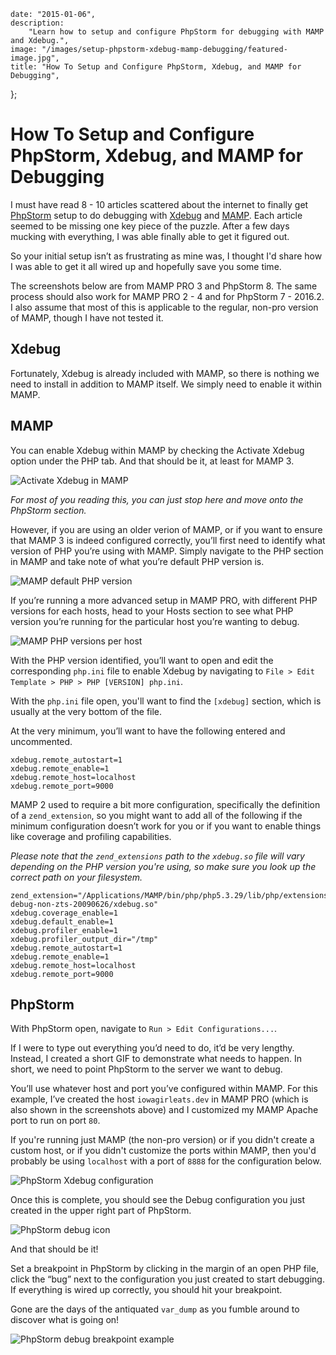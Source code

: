 
    date: "2015-01-06",
    description:
        "Learn how to setup and configure PhpStorm for debugging with MAMP and Xdebug.",
    image: "/images/setup-phpstorm-xdebug-mamp-debugging/featured-image.jpg",
    title: "How To Setup and Configure PhpStorm, Xdebug, and MAMP for Debugging",
};


# How To Setup and Configure PhpStorm, Xdebug, and MAMP for Debugging

I must have read 8 - 10 articles scattered about the internet to finally get [PhpStorm](https://www.jetbrains.com/phpstorm/) setup to do debugging with [Xdebug](http://xdebug.org/) and [MAMP](http://www.mamp.info/). Each article seemed to be missing one key piece of the puzzle. After a few days mucking with everything, I was able finally able to get it figured out.

So your initial setup isn’t as frustrating as mine was, I thought I'd share how I was able to get it all wired up and hopefully save you some time.

The screenshots below are from MAMP PRO 3 and PhpStorm 8. The same process should also work for MAMP PRO 2 - 4 and for PhpStorm 7 - 2016.2. I also assume that most of this is applicable to the regular, non-pro version of MAMP, though I have not tested it.

## Xdebug

Fortunately, Xdebug is already included with MAMP, so there is nothing we need to install in addition to MAMP itself. We simply need to enable it within MAMP.

## MAMP

You can enable Xdebug within MAMP by checking the Activate Xdebug option under the PHP tab. And that should be it, at least for MAMP 3.

![Activate Xdebug in MAMP](/images/setup-phpstorm-xdebug-mamp-debugging/mamp-pro-activate-xdebug.jpg)

_For most of you reading this, you can just stop here and move onto the PhpStorm section._

However, if you are using an older verion of MAMP, or if you want to ensure that MAMP 3 is indeed configured correctly, you’ll first need to identify what version of PHP you’re using with MAMP. Simply navigate to the PHP section in MAMP and take note of what you’re default PHP version is.

![MAMP default PHP version](/images/setup-phpstorm-xdebug-mamp-debugging/mamp-pro-default-php-version.jpg)

If you’re running a more advanced setup in MAMP PRO, with different PHP versions for each hosts, head to your Hosts section to see what PHP version you’re running for the particular host you’re wanting to debug.

![MAMP PHP versions per host](/images/setup-phpstorm-xdebug-mamp-debugging/mamp-pro-hosts-php-version.jpg)

With the PHP version identified, you’ll want to open and edit the corresponding `php.ini` file to enable Xdebug by navigating to `File > Edit Template > PHP > PHP [VERSION] php.ini`.

With the `php.ini` file open, you'll want to find the `[xdebug]` section, which is usually at the very bottom of the file.

At the very minimum, you’ll want to have the following entered and uncommented.

```
xdebug.remote_autostart=1
xdebug.remote_enable=1
xdebug.remote_host=localhost
xdebug.remote_port=9000
```

MAMP 2 used to require a bit more configuration, specifically the definition of a `zend_extension`, so you might want to add all of the following if the minimum configuration doesn’t work for you or if you want to enable things like coverage and profiling capabilities.

_Please note that the `zend_extensions` path to the `xdebug.so` file will vary depending on the PHP version you're using, so make sure you look up the correct path on your filesystem._

```
zend_extension="/Applications/MAMP/bin/php/php5.3.29/lib/php/extensions/no-debug-non-zts-20090626/xdebug.so"
xdebug.coverage_enable=1
xdebug.default_enable=1
xdebug.profiler_enable=1
xdebug.profiler_output_dir="/tmp"
xdebug.remote_autostart=1
xdebug.remote_enable=1
xdebug.remote_host=localhost
xdebug.remote_port=9000
```

## PhpStorm

With PhpStorm open, navigate to `Run > Edit Configurations...`.

If I were to type out everything you’d need to do, it’d be very lengthy. Instead, I created a short GIF to demonstrate what needs to happen. In short, we need to point PhpStorm to the server we want to debug.

You’ll use whatever host and port you’ve configured within MAMP. For this example, I’ve created the host `iowagirleats.dev` in MAMP PRO (which is also shown in the screenshots above) and I customized my MAMP Apache port to run on port `80`.

If you're running just MAMP (the non-pro version) or if you didn't create a custom host, or if you didn't customize the ports within MAMP, then you'd probably be using `localhost` with a port of `8888` for the configuration below.

![PhpStorm Xdebug configuration](/images/setup-phpstorm-xdebug-mamp-debugging/phpstorm-php-xdebug-configuration.gif)

Once this is complete, you should see the Debug configuration you just created in the upper right part of PhpStorm.

![PhpStorm debug icon](/images/setup-phpstorm-xdebug-mamp-debugging/phpstorm-debug.jpg)

And that should be it!

Set a breakpoint in PhpStorm by clicking in the margin of an open PHP file, click the “bug” next to the configuration you just created to start debugging. If everything is wired up correctly, you should hit your breakpoint.

Gone are the days of the antiquated `var_dump` as you fumble around to discover what is going on!

![PhpStorm debug breakpoint example](/images/setup-phpstorm-xdebug-mamp-debugging/phpstorm-breakpoint-example.jpg)
